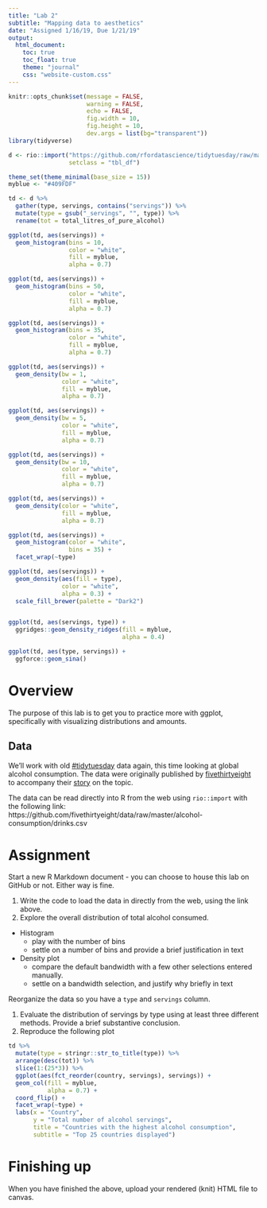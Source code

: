 ```yaml
---
title: "Lab 2"
subtitle: "Mapping data to aesthetics"
date: "Assigned 1/16/19, Due 1/21/19"
output:
  html_document: 
    toc: true
    toc_float: true
    theme: "journal"
    css: "website-custom.css"
---
```


```r
knitr::opts_chunk$set(message = FALSE,
                      warning = FALSE,
                      echo = FALSE,
                      fig.width = 10,
                      fig.height = 10,
                      dev.args = list(bg="transparent"))
library(tidyverse)

d <- rio::import("https://github.com/rfordatascience/tidytuesday/raw/master/data/2018/2018-06-26/week13_alcohol_global.csv",
                 setclass = "tbl_df")

theme_set(theme_minimal(base_size = 15))
myblue <- "#409FDF"

td <- d %>%
  gather(type, servings, contains("servings")) %>%
  mutate(type = gsub("_servings", "", type)) %>%
  rename(tot = total_litres_of_pure_alcohol)

ggplot(td, aes(servings)) +
  geom_histogram(bins = 10,
                 color = "white",
                 fill = myblue,
                 alpha = 0.7)

ggplot(td, aes(servings)) +
  geom_histogram(bins = 50,
                 color = "white",
                 fill = myblue,
                 alpha = 0.7)

ggplot(td, aes(servings)) +
  geom_histogram(bins = 35,
                 color = "white",
                 fill = myblue,
                 alpha = 0.7)

ggplot(td, aes(servings)) +
  geom_density(bw = 1,
               color = "white",
               fill = myblue,
               alpha = 0.7)

ggplot(td, aes(servings)) +
  geom_density(bw = 5,
               color = "white",
               fill = myblue,
               alpha = 0.7)

ggplot(td, aes(servings)) +
  geom_density(bw = 10,
               color = "white",
               fill = myblue,
               alpha = 0.7)

ggplot(td, aes(servings)) +
  geom_density(color = "white",
               fill = myblue,
               alpha = 0.7)

ggplot(td, aes(servings)) +
  geom_histogram(color = "white",
                 bins = 35) +
  facet_wrap(~type)

ggplot(td, aes(servings)) +
  geom_density(aes(fill = type),
               color = "white",
               alpha = 0.3) +
  scale_fill_brewer(palette = "Dark2")


ggplot(td, aes(servings, type)) +
  ggridges::geom_density_ridges(fill = myblue,
                                alpha = 0.4)

ggplot(td, aes(type, servings)) +
  ggforce::geom_sina()
```

# Overview
The purpose of this lab is to get you to practice more with ggplot, 
specifically with visualizing distributions and amounts.

## Data
We'll work with old [#tidytuesday](https://twitter.com/search?q=%23tidytuesday&src=tyah) data again, this time looking at global
alcohol consumption. The data were originally published by 
[fivethirtyeight](https://github.com/fivethirtyeight/data) to accompany their 
[story](https://fivethirtyeight.com/features/dear-mona-followup-where-do-people-drink-the-most-beer-wine-and-spirits/) 
on the topic.

The data can be read directly into R from the web using  `rio::import` with the following link: https://github.com/fivethirtyeight/data/raw/master/alcohol-consumption/drinks.csv

# Assignment
Start a new R Markdown document - you can choose to house this lab on 
   GitHub or not. Either way is fine.

1. Write the code to load the data in directly from the web, using the link 
   above.
1. Explore the overall distribution of total alcohol consumed. 
  + Histogram 
    - play with the number of bins 
    - settle on a number of bins and provide a brief justification in text
  + Density plot
    - compare the default bandwidth with a few other selections entered 
      manually.
    - settle on a bandwidth selection, and justify why briefly in text  

Reorganize the data so you have a `type` and `servings` column. 

1. Evaluate the distribution of servings by type using at least three 
   different methods. Provide a brief substantive conclusion.
1. Reproduce the following plot

```r
td %>%
  mutate(type = stringr::str_to_title(type)) %>%
  arrange(desc(tot)) %>%
  slice(1:(25*3)) %>%
  ggplot(aes(fct_reorder(country, servings), servings)) +
  geom_col(fill = myblue,
           alpha = 0.7) +
  coord_flip() +
  facet_wrap(~type) +
  labs(x = "Country",
       y = "Total number of alcohol servings",
       title = "Countries with the highest alcohol consumption",
       subtitle = "Top 25 countries displayed")
```

# Finishing up
When you have finished the above, upload your rendered (knit) HTML file to canvas.